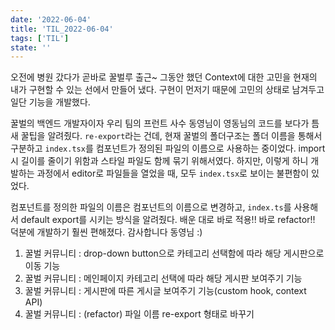 ```yaml
---
date: '2022-06-04'
title: 'TIL_2022-06-04'
tags: ['TIL']
state: ''
---
```


오전에 병원 갔다가 곧바로 꿀벌루 출근~
그동안 했던 Context에 대한 고민을 현재의 내가 구현할 수 있는 선에서 만들어 냈다.
구현이 먼저기 때문에 고민의 상태로 남겨두고 일단 기능을 개발했다.

꿀벌의 백엔드 개발자이자 우리 팀의 프런트 사수 동영님이 영동님의 코드를 보다가 틈새 꿀팁을 알려줬다.
`re-export`라는 건데, 현재 꿀벌의 폴더구조는 폴더 이름을 통해서 구분하고 `index.tsx`를 컴포넌트가 정의된 파일의 이름으로 사용하는 중이었다.
import시 길이를 줄이기 위함과 스타일 파일도 함께 묶기 위해서였다.
하지만, 이렇게 하니 개발하는 과정에서 editor로 파일들을 열었을 때, 모두 `index.tsx`로 보이는 불편함이 있었다.

컴포넌트를 정의한 파일의 이름은 컴포넌트의 이름으로 변경하고, `index.ts`를 사용해서 default export를 시키는 방식을 알려줬다. 
배운 대로 바로 적용!! 바로 refactor!! 덕분에 개발하기 훨씬 편해졌다. 감사합니다 동영님 :)

1. 꿀벌 커뮤니티 : drop-down button으로 카테고리 선택함에 따라 해당 게시판으로 이동 기능
2. 꿀벌 커뮤니티 : 메인페이지 카테고리 선택에 따라 해당 게시판 보여주기 기능
3. 꿀벌 커뮤니티 : 게시판에 따른 게시글 보여주기 기능(custom hook, context API)
4. 꿀벌 커뮤니티 : (refactor) 파일 이름 re-export 형태로 바꾸기